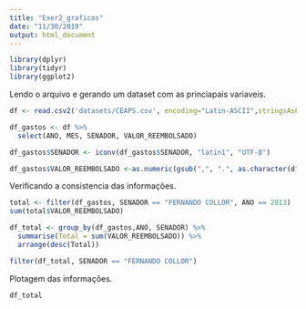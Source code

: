 ```yaml
---
title: "Exer2_graficos"
date: "11/30/2019"
output: html_document
---
```

```r
library(dplyr)
library(tidyr)
library(ggplot2)
```


Lendo o arquivo e gerando um dataset com as princiapais variaveis.

```r
df <- read.csv2('datasets/CEAPS.csv', encoding="Latin-ASCII",stringsAsFactors = FALSE)

df_gastos <- df %>%
  select(ANO, MES, SENADOR, VALOR_REEMBOLSADO)

df_gastos$SENADOR <- iconv(df_gastos$SENADOR, "latin1", "UTF-8")

df_gastos$VALOR_REEMBOLSADO <-as.numeric(gsub(",", ".", as.character(df_gastos$VALOR_REEMBOLSADO)))
```

Verificando a consistencia das informações.

```r
total <- filter(df_gastos, SENADOR == "FERNANDO COLLOR", ANO == 2013)
sum(total$VALOR_REEMBOLSADO)
```

```r
df_total <- group_by(df_gastos,ANO, SENADOR) %>% 
  summarise(Total = sum(VALOR_REEMBOLSADO)) %>%
  arrange(desc(Total))

filter(df_total, SENADOR == "FERNANDO COLLOR")
```

Plotagem das informações.

```r


df_total
```
















```r

```

